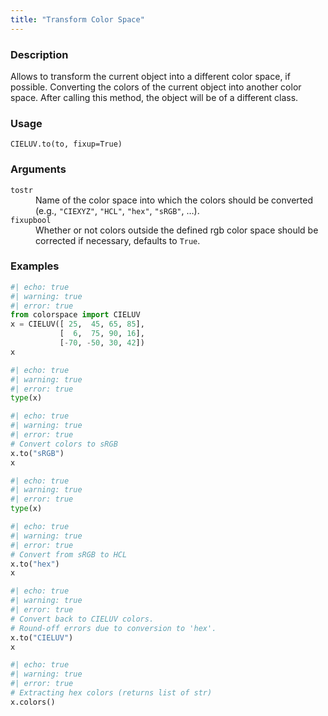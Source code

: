 ```yaml
---
title: "Transform Color Space"
---
```


### Description

Allows to transform the current object into a different color space,
if possible. Converting the colors of the current object into
another color space. After calling this method, the object
will be of a different class.

### Usage

<pre><code class='language-python'>CIELUV.to(to, fixup=True)</code></pre>

### Arguments

<dl class="pyp-list param-list">
  <dt style = "white-space: nowrap; font-family: monospace; vertical-align: top">
   <code id="colorspace.colorlib.CIELUV.to:to">to</code><code class="argument-class">str</code>
  </dt>
 <dd>Name of the color space into which the colors should be
converted (e.g., `"CIEXYZ"`, `"HCL"`, `"hex"`, `"sRGB"`, ...).</dd>
  <dt style = "white-space: nowrap; font-family: monospace; vertical-align: top">
   <code id="colorspace.colorlib.CIELUV.to:fixup">fixup</code><code class="argument-class">bool</code>
  </dt>
 <dd>Whether or not colors outside the defined rgb color space
should be corrected if necessary, defaults to `True`.</dd>
</dl>

### Examples

```python
#| echo: true
#| warning: true
#| error: true
from colorspace import CIELUV
x = CIELUV([ 25,  45, 65, 85],
           [  6,  75, 90, 16],
           [-70, -50, 30, 42])
x
```

```python
#| echo: true
#| warning: true
#| error: true
type(x)
```

```python
#| echo: true
#| warning: true
#| error: true
# Convert colors to sRGB
x.to("sRGB")
x
```

```python
#| echo: true
#| warning: true
#| error: true
type(x)
```

```python
#| echo: true
#| warning: true
#| error: true
# Convert from sRGB to HCL
x.to("hex")
x
```

```python
#| echo: true
#| warning: true
#| error: true
# Convert back to CIELUV colors.
# Round-off errors due to conversion to 'hex'.
x.to("CIELUV")
x
```

```python
#| echo: true
#| warning: true
#| error: true
# Extracting hex colors (returns list of str)
x.colors()
```



